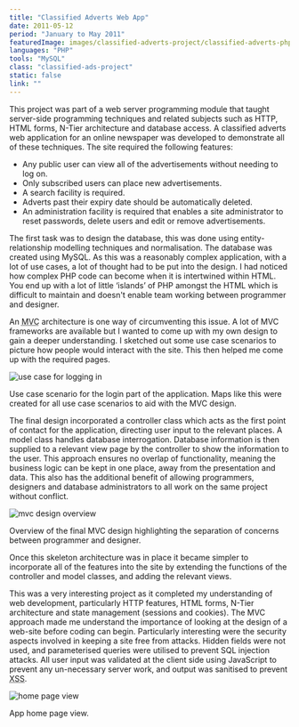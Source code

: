 ```yaml
---
title: "Classified Adverts Web App"
date: 2011-05-12
period: "January to May 2011"
featuredImage: images/classified-adverts-project/classified-adverts-php-web-app.png
languages: "PHP"
tools: "MySQL"
class: "classified-ads-project"
static: false
link: ""
---
```



This project was part of a web server programming module that taught server-side programming techniques and related subjects such as HTTP, HTML forms, 
N-Tier architecture and database access. A classified adverts web application for an online newspaper was developed to demonstrate all of these 
techniques. The site required the following features:

- Any public user can view all of the advertisements without needing to log on.
- Only subscribed users can place new advertisements.
- A search facility is required.
- Adverts past their expiry date should be automatically deleted.
- An administration facility is required that enables a site administrator to reset passwords, delete users and edit or remove advertisements.

The first task was to design the database, this was done using entity-relationship modelling techniques and normalisation. The database was created 
using MySQL. As this was a reasonably complex application, with a lot of use cases, a lot of thought had to be put into the design. I had noticed 
how complex PHP code can become when it is intertwined within HTML. You end up with a lot of little ‘islands’ of PHP amongst the HTML which is difficult 
to maintain and doesn't enable team working between programmer and designer.

An <abbr title="Model-View-Controller">MVC</abbr> architecture is one way of circumventing this issue. A lot of MVC frameworks are available but I wanted 
to come up with my own design to gain a deeper understanding. I sketched out some use case scenarios to picture how people would interact with the site. This 
then helped me come up with the required pages.

![use case for logging in](images/classified-adverts-project/use-case-scenario-for-site-login.png)
<figcaption>
    <FontAwesomeIcon icon={faCamera} /> Use case scenario for the login part of the application. Maps like this were created for all use case scenarios to 
    aid with the MVC design.
</figcaption>

The final design incorporated a controller class which acts as the first point of contact for the application, directing user input to the relevant 
places. A model class handles database interrogation. Database information is then supplied to a relevant view page by the controller to show the 
information to the user. This approach ensures no overlap of functionality, meaning the business logic can be kept in one place, away from the 
presentation and data. This also has the additional benefit of allowing programmers, designers and database administrators to all work on the 
same project without conflict.

![mvc design overview](images/classified-adverts-project/mvc-design-overview.png)
<figcaption>
    <FontAwesomeIcon icon={faCamera} /> Overview of the final MVC design highlighting the separation of concerns between programmer and designer.
</figcaption>

Once this skeleton architecture was in place it became simpler to incorporate all of the features into the site by extending the functions of 
the controller and model classes, and adding the relevant views.

This was a very interesting project as it completed my understanding of web development, particularly HTTP features, HTML forms, N-Tier architecture 
and state management (sessions and cookies). The MVC approach made me understand the importance of looking at the design of a web-site before coding 
can begin. Particularly interesting were the security aspects involved in keeping a site free from attacks. Hidden fields were not used, and 
parameterised queries were utilised to prevent SQL injection attacks. All user input was validated at the client side using JavaScript to prevent 
any un-necessary server work, and output was sanitised to prevent <abbr title="Cross-site scripting">XSS</abbr>.

![home page view](images/classified-adverts-project/classified-adverts-php-web-app.png)
<figcaption>
    <FontAwesomeIcon icon={faCamera} /> App home page view.
</figcaption>